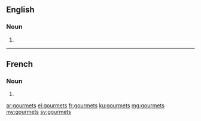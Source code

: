 ==English==

===Noun===
{{head|en|plural}}

# {{plural of|gourmet|lang=en}}

----

==French==

===Noun===
{{head|fr|plural|g=m}}

# {{plural of|gourmet|lang=fr}}

[[ar:gourmets]]
[[el:gourmets]]
[[fr:gourmets]]
[[ku:gourmets]]
[[mg:gourmets]]
[[my:gourmets]]
[[sv:gourmets]]